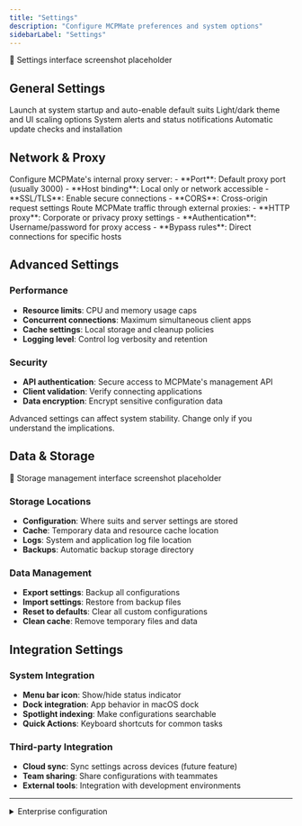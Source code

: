 ```yaml
---
title: "Settings"
description: "Configure MCPMate preferences and system options"
sidebarLabel: "Settings"
---
```



<div className="placeholder-screenshot">
  📸 Settings interface screenshot placeholder
</div>

## General Settings

<CardGroup cols={2}>
  <Card title="Startup" icon="power">
    Launch at system startup and auto-enable default suits
  </Card>
  <Card title="Appearance" icon="palette">
    Light/dark theme and UI scaling options
  </Card>
  <Card title="Notifications" icon="bell">
    System alerts and status notifications
  </Card>
  <Card title="Updates" icon="download">
    Automatic update checks and installation
  </Card>
</CardGroup>

## Network & Proxy

<Tabs>
  <Tab label="Proxy Settings">
    Configure MCPMate's internal proxy server:
    - **Port**: Default proxy port (usually 3000)
    - **Host binding**: Local only or network accessible
    - **SSL/TLS**: Enable secure connections
    - **CORS**: Cross-origin request settings
  </Tab>
  
  <Tab label="External Proxy">
    Route MCPMate traffic through external proxies:
    - **HTTP proxy**: Corporate or privacy proxy settings
    - **Authentication**: Username/password for proxy access
    - **Bypass rules**: Direct connections for specific hosts
  </Tab>
</Tabs>

## Advanced Settings

### Performance
- **Resource limits**: CPU and memory usage caps
- **Concurrent connections**: Maximum simultaneous client apps
- **Cache settings**: Local storage and cleanup policies
- **Logging level**: Control log verbosity and retention

### Security
- **API authentication**: Secure access to MCPMate's management API
- **Client validation**: Verify connecting applications
- **Data encryption**: Encrypt sensitive configuration data

<Callout type="warning">
  Advanced settings can affect system stability. Change only if you understand the implications.
</Callout>

## Data & Storage

<div className="placeholder-screenshot">
  📸 Storage management interface screenshot placeholder
</div>

### Storage Locations
- **Configuration**: Where suits and server settings are stored
- **Cache**: Temporary data and resource cache location
- **Logs**: System and application log file location
- **Backups**: Automatic backup storage directory

### Data Management
- **Export settings**: Backup all configurations
- **Import settings**: Restore from backup files
- **Reset to defaults**: Clear all custom configurations
- **Clean cache**: Remove temporary files and data

## Integration Settings

### System Integration
- **Menu bar icon**: Show/hide status indicator
- **Dock integration**: App behavior in macOS dock
- **Spotlight indexing**: Make configurations searchable
- **Quick Actions**: Keyboard shortcuts for common tasks

### Third-party Integration
- **Cloud sync**: Sync settings across devices (future feature)
- **Team sharing**: Share configurations with teammates
- **External tools**: Integration with development environments

---

<details>
<summary>Enterprise configuration</summary>

Additional settings for enterprise deployments including centralized configuration management, audit logging, and compliance features.

</details>

